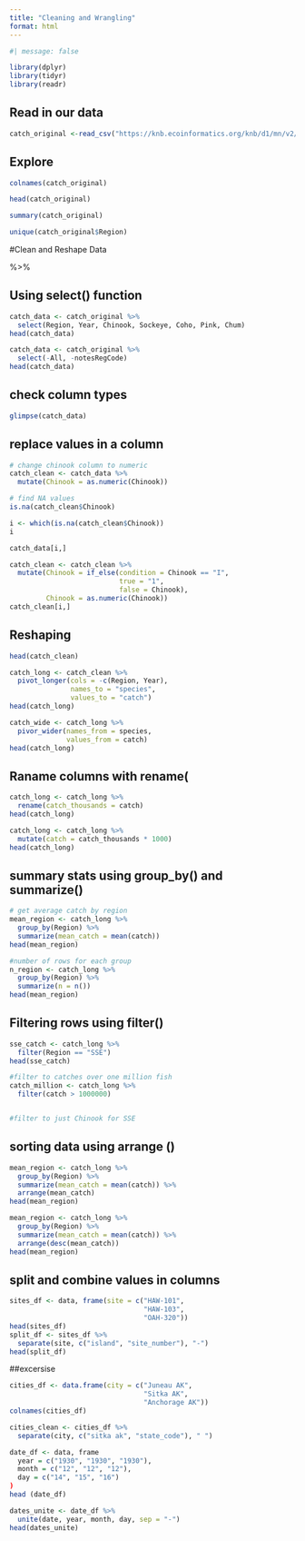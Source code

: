 ```yaml
---
title: "Cleaning and Wrangling"
format: html
---
```


```r

#| message: false

library(dplyr)
library(tidyr)
library(readr)

```

## Read in our data
```r
catch_original <-read_csv("https://knb.ecoinformatics.org/knb/d1/mn/v2/object/df35b.302.1")
```

## Explore
```r
colnames(catch_original)

head(catch_original)

summary(catch_original)

unique(catch_original$Region)

```


#Clean and Reshape Data

%>%


## Using select() function

```r
catch_data <- catch_original %>% 
  select(Region, Year, Chinook, Sockeye, Coho, Pink, Chum)
head(catch_data)

catch_data <- catch_original %>% 
  select(-All, -notesRegCode)
head(catch_data)
```

## check column types 
```r
glimpse(catch_data)
```

## replace values in a column
```r
# change chinook column to numeric
catch_clean <- catch_data %>% 
  mutate(Chinook = as.numeric(Chinook))
```

```r
# find NA values
is.na(catch_clean$Chinook)

i <- which(is.na(catch_clean$Chinook))
i

catch_data[i,]

catch_clean <- catch_clean %>% 
  mutate(Chinook = if_else(condition = Chinook == "I",
                           true = "1",
                           false = Chinook),
         Chinook = as.numeric(Chinook))
catch_clean[i,]


```

## Reshaping

```r
head(catch_clean)

catch_long <- catch_clean %>% 
  pivot_longer(cols = -c(Region, Year),
               names_to = "species",
               values_to = "catch")
head(catch_long)
```

```r
catch_wide <- catch_long %>% 
  pivor_wider(names_from = species,
              values_from = catch)
head(catch_long)

```

## Raname columns with rename(
```r
catch_long <- catch_long %>% 
  rename(catch_thousands = catch)
head(catch_long)

```

```r
catch_long <- catch_long %>% 
  mutate(catch = catch_thousands * 1000)
head(catch_long)
```

## summary stats using group_by() and summarize()

```r
# get average catch by region
mean_region <- catch_long %>% 
  group_by(Region) %>% 
  summarize(mean_catch = mean(catch))
head(mean_region)

```

```r
#number of rows for each group
n_region <- catch_long %>% 
  group_by(Region) %>% 
  summarize(n = n())
head(mean_region)
```

## Filtering rows using filter()
```r
sse_catch <- catch_long %>% 
  filter(Region == "SSE")
head(sse_catch)
```

```r
#filter to catches over one million fish
catch_million <- catch_long %>% 
  filter(catch > 1000000)


#filter to just Chinook for SSE


```


## sorting data using arrange ()

```r
mean_region <- catch_long %>% 
  group_by(Region) %>% 
  summarize(mean_catch = mean(catch)) %>% 
  arrange(mean_catch)
head(mean_region)

mean_region <- catch_long %>% 
  group_by(Region) %>% 
  summarize(mean_catch = mean(catch)) %>% 
  arrange(desc(mean_catch))
head(mean_region)

```


## split and combine values in columns
```r
sites_df <- data, frame(site = c("HAW-101", 
                                 "HAW-103", 
                                 "OAH-320"))
head(sites_df)
split_df <- sites_df %>% 
  separate(site, c("island", "site_number"), "-")
head(split_df)
```


##excersise

```r
cities_df <- data.frame(city = c("Juneau AK",
                                 "Sitka AK",
                                 "Anchorage AK"))
colnames(cities_df)

cities_clean <- cities_df %>% 
  separate(city, c("sitka ak", "state_code"), " ")
```

```r
date_df <- data, frame
  year = c("1930", "1930", "1930"),
  month = c("12", "12", "12"),
  day = c("14", "15", "16")
)
head (date_df)

dates_unite <- date_df %>% 
  unite(date, year, month, day, sep = "-")
head(dates_unite)

```



